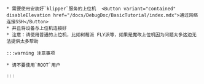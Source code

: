 
    * 需要使用安装好`klipper`服务的上位机  <Button variant="contained" disableElevation href="/docs/DebugDoc/BasicTutorial/index.mdx">通过网络连接SSH</Button>
    * 并且将设备与上位机连接好
    * 注意：请使用普通的上位机，比如树莓派 FLY派等，如果是魔改上位机因为问题太多这边无法提供太多帮助

    :::warning 注意事项

    * 请不要使用`ROOT`用户

    :::